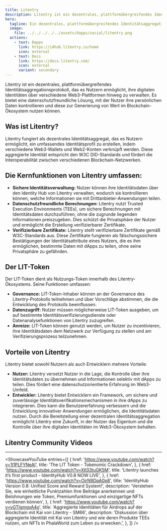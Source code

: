 ```yaml
---
title: Litentry
description: Litentry ist ein dezentrales, plattformübergreifendes Identitätsaggregationsprotokoll, das es Nutzern ermöglicht, ihre digitalen Identitäten über verschiedene Web3-Plattformen hinweg zu verwalten.
hero:
  tagline: Ein dezentrales, plattformübergreifendes Identitätsaggregationsprotokoll.
  image: 
    file: ../../../../../assets/dapps/social/litentry.png
  actions:
    - text: Dapps
      link: https://idhub.litentry.io/home
      icon: external
    - text: Docs
      link: https://docs.litentry.com/
      icon: external
      variant: secondary
---
```



Litentry ist ein dezentrales, plattformübergreifendes Identitätsaggregationsprotokoll, das es Nutzern ermöglicht, ihre digitalen Identitäten über verschiedene Web3-Plattformen hinweg zu verwalten. Es bietet eine datenschutzfreundliche Lösung, mit der Nutzer ihre persönlichen Daten kontrollieren und diese zur Generierung von Wert im Blockchain-Ökosystem nutzen können.

## Was ist Litentry?
Litentry fungiert als dezentrales Identitätsaggregat, das es Nutzern ermöglicht, ein umfassendes Identitätsprofil zu erstellen, indem verschiedene Web3-Wallets und Web2-Konten verknüpft werden. Diese aggregierte Identität entspricht den W3C DID-Standards und fördert die Interoperabilität zwischen verschiedenen Blockchain-Netzwerken.

## Die Kernfunktionen von Litentry umfassen:
- **Sichere Identitätsverwaltung:** Nutzer können ihre Identitätsdaten über den Identity Hub von Litentry verwalten, wodurch sie kontrollieren können, welche Informationen sie mit Drittanbieter-Anwendungen teilen.
- **Datenschutzfreundliche Berechnungen:** Litentry nutzt Trusted Execution Environments (TEEs), um sichere Berechnungen mit Identitätsdaten durchzuführen, ohne die zugrunde liegenden Informationen preiszugeben. Dies schützt die Privatsphäre der Nutzer und ermöglicht die Erstellung verifizierbarer Zertifikate.
- **Verifizierbare Zertifikate:** Litentry stellt verifizierbare Zertifikate gemäß W3C-Standards aus. Diese Zertifikate fungieren als fälschungssichere Bestätigungen der Identitätsattribute eines Nutzers, die es ihm ermöglichen, bestimmte Daten mit dApps zu teilen, ohne seine Privatsphäre zu gefährden.

## Der LIT-Token
Der LIT-Token dient als Nutzungs-Token innerhalb des Litentry-Ökosystems. Seine Funktionen umfassen:
- **Governance:** LIT-Token-Inhaber können an der Governance des Litentry-Protokolls teilnehmen und über Vorschläge abstimmen, die die Entwicklung des Protokolls beeinflussen.
- **Datenzugriff:** Nutzer müssen möglicherweise LIT-Token ausgeben, um auf bestimmte Identitätsverifizierungsdienste oder Datenanalysefunktionen von Litentry zuzugreifen.
- **Anreize:** LIT-Token können genutzt werden, um Nutzer zu incentivieren, ihre Identitätsdaten dem Netzwerk zur Verfügung zu stellen und am Verifizierungsprozess teilzunehmen.

## Vorteile von Litentry
Litentry bietet sowohl Nutzern als auch Entwicklern mehrere Vorteile:
- **Nutzer:** Litentry versetzt Nutzer in die Lage, die Kontrolle über ihre Identitätsdaten zu übernehmen und Informationen selektiv mit dApps zu teilen. Dies fördert eine datenschutzorientierte Erfahrung im Web3-Umfeld.
- **Entwickler:** Litentry bietet Entwicklern ein Framework, um sichere und zuverlässige Identitätsverifikationsmechanismen in ihre dApps zu integrieren. Dies kann die Benutzererfahrung verbessern und die Entwicklung innovativer Anwendungen ermöglichen, die Identitätsdaten nutzen.
Durch die Bereitstellung einer dezentralen Identitätsaggregation ermöglicht Litentry eine Zukunft, in der Nutzer das Eigentum und die Kontrolle über ihre digitalen Identitäten im Web3-Ökosystem behalten.

## Litentry Community Videos
------------
<ShowcaseYouTube
  entries={[
        {
        href: 'https://www.youtube.com/watch?v=1l1PLFYNeAI',
      title: 'The LIT Token - Tokenomic Crackdown',
    },
            {
        href: 'https://www.youtube.com/watch?v=Xtl33tuGK5M',
      title: 'Litentry launches it’s first product - IdentityHub V0.8 NOW LIVE',
    },
                {
        href: 'https://www.youtube.com/watch?v=OirN9DpA0p8',
      title: 'IdentityHub Version 0.8: Unified Score and Reward System!',
      description: 'Verstehen Sie, wie einheitliche Punktzahlen Ihre Beiträge anerkennen und Belohnungen wie Token, Premiumfunktionen und einzigartige NFTs verdienen können',
    },
                {
        href: 'https://www.youtube.com/watch?v=yGTlgmgvA4o',
      title: 'Aggregierte Identitäten für Airdrops auf der Blockchain mit Kai von Litentry - SM66',
      description: 'Diskussion über aggregierte Identität mit Kai von Litentry und wie deren Produkte TEEs nutzen, um NFTs in PhalaWorld zum Leben zu erwecken.',
    },
  ]} />